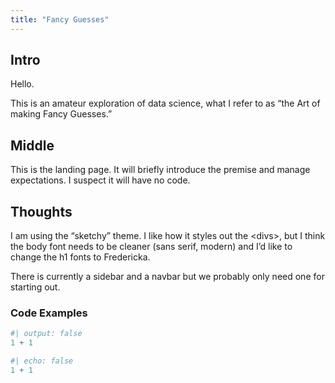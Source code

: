 ```yaml
---
title: "Fancy Guesses"
---
```


## Intro

Hello.

This is an amateur exploration of data science, what I refer to as "the Art of making Fancy Guesses."

## Middle

This is the landing page. It will briefly introduce the premise and manage expectations. I suspect it will have no code.

## Thoughts

I am using the "sketchy" theme. I like how it styles out the \<divs\>, but I think the body font needs to be cleaner (sans serif, modern) and I'd like to change the h1 fonts to Fredericka.

There is currently a sidebar and a navbar but we probably only need one for starting out.

### Code Examples

```r
#| output: false
1 + 1
```

```r
#| echo: false
1 + 1
```
